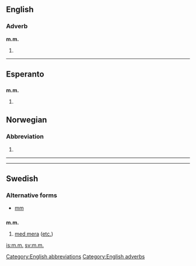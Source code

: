 {{also|mm|Mm|MM|mm.|.mm|m-m|M&M}}
==English==

===Adverb===
'''m.m.'''

# {{abbreviation of|[[mutatis mutandis]]}}

[[Category:English abbreviations]]
[[Category:English adverbs]]

----

==Esperanto==

==={{abbreviation|Esperanto}}===
'''m.m.'''

# {{abbreviation of|marmejlo}}

==Norwegian==

===Abbreviation===
{{infl|no|abbreviation}}

# {{abbreviation of|med mer|lang=no}}

----

----

==Swedish==

===Alternative forms===
* [[mm#Swedish|mm]]

==={{abbreviation|Swedish}}===
'''m.m.'''

# [[med mera]] ([[etc.]])

[[is:m.m.]]
[[sv:m.m.]]